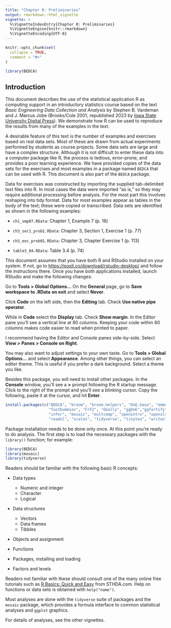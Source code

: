 ```yaml
---
title: "Chapter 0: Preliminaries"
output: rmarkdown::html_vignette
vignette: >
  %\VignetteIndexEntry{Chapter 0: Preliminaries}
  %\VignetteEngine{knitr::rmarkdown}
  %\VignetteEncoding{UTF-8}
---
```


```r
knitr::opts_chunk$set(
  collapse = TRUE,
  comment = "#>"
)
```

```r
library(BEDCA)
```

## Introduction

This document describes the use of the statistical application R as computing support in an introductory statistics course based on the text *Basic Engineering Data Collection and Analysis* by Stephen B. Vardeman and J. Marcus Jobe (Brooks/Cole 2001, republished 2023 by [Iowa State University Digital Press](https://www.iastatedigitalpress.com/plugins/books/127/)). We demonstrate how R can be used to reproduce the results from many of the examples in the text.

A desirable feature of this text is the number of examples and exercises based on real data sets. Most of these are drawn from actual experiments performed by students as course projects. Some data sets are large and have a complex structure. Although it is not difficult to enter these data into a computer package like R, the process is tedious, error-prone, and provides a poor learning experience. We have provided copies of the data sets for the exercises and most examples in a package named `BEDCA` that can be used with R. This document is also part of the `BEDCA` package.

Data for exercises was constructed by importing the supplied tab-delimited text files into R. In most cases the data were imported "as is," so they may require additional processing before analysis. For the most part this involves reshaping into tidy format. Data for most examples appear as tables in the body of the text; these were copied or transcribed. Data sets are identified as shown in the following examples:

-   `ch1_xmp07.RData`: Chapter 1, Example 7 (p. 16)

-   `ch3_sec1_prob1.RData`: Chapter 3, Section 1, Exercise 1 (p. 77)

-   `ch3_eoc_prob01.RData`: Chapter 3, Chapter Exercise 1 (p. 113)

-   `table3_04.RData`: Table 3.4 (p. 74)

This document assumes that you have both R and RStudio installed on your system. If not, go to <https://posit.co/download/rstudio-desktop/> and follow the instructions there. Once you have both applications installed, launch RStudio and make the following changes:

Go to **Tools \> Global Options...** On the **General** page, go to **Save workspace to .RData** **on exit** and select **Never**.

Click **Code** on the left side, then the **Editing** tab. Check **Use native pipe operator**.

While in **Code** select the **Display** tab. Check **Show margin**. In the Editor pane you'll see a vertical line at 80 columns. Keeping your code within 80 columns makes code easier to read when printed to paper.

I recommend having the Editor and Console panes side-by-side. Select **View \> Panes \> Console on Right**.

You may also want to adjust settings to your own taste. Go to **Tools \> Global Options...** and select **Appearance**. Among other things, you can select an editor theme. This is useful if you prefer a dark background. Select a theme you like.

Besides this package, you will need to install other packages. In the **Console** window, you'll see a **\>** prompt following the R startup message. Click to the right of the prompt and you'll see a blinking cursor. Copy the following, paste it at the cursor, and hit **Enter**.

```r
install.packages(c("BEDCA", "broom", "broom.helpers", "DoE.base", "emmeans",
                   "fastDummies", "FrF2", "GGally", "ggDoE","ggfortify", "here", 
                   "infer", "mosaic", "multcomp", "openintro", "openxlsx", 
                   "readxl", "scales", "tidyverse", "tinytex", "writexl"))
```

Package installation needs to be done only once. At this point you're ready to do analysis. The first step is to load the necessary packages with the `library()` function; for example:

```r
library(BEDCA)
library(mosaic)
library(tidyverse)
```

Readers should be familiar with the following basic R concepts:

-   Data types

    -   Numeric and integer
    -   Character
    -   Logical

-   Data structures

    -   Vectors
    -   Data frames
    -   Tibbles

-   Objects and assignment

-   Functions

-   Packages, installing and loading

-   Factors and levels

Readers not familiar with these should consult one of the many online free tutorials such as [R Basics: Quick and Easy](https://www.sthda.com/english/wiki/r-basics-quick-and-easy) from STHDA.com. Help on functions or data sets is obtained with `help("name")`.

Most analyses are done with the `tidyverse` suite of packages and the `mosaic` package, which provides a formula interface to common statistical analyses and `ggplot` graphics.

For details of analyses, see the other vignettes.
